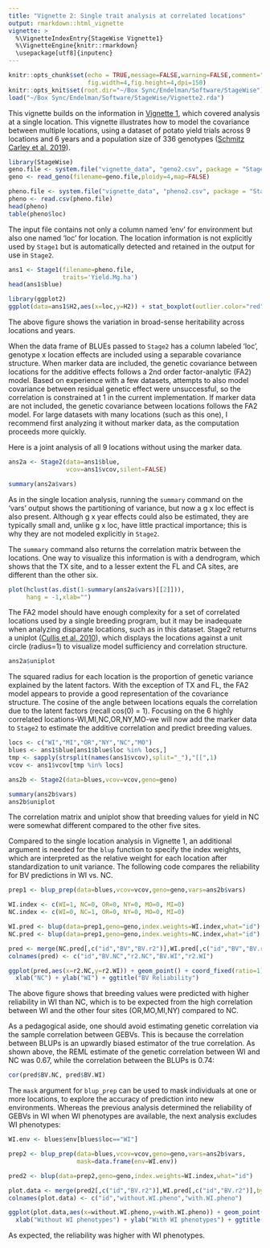 ```yaml
---
title: "Vignette 2: Single trait analysis at correlated locations"
output: rmarkdown::html_vignette
vignette: >
  %\VignetteIndexEntry{StageWise Vignette1}
  %\VignetteEngine{knitr::rmarkdown}
  \usepackage[utf8]{inputenc}
---
```


```r
knitr::opts_chunk$set(echo = TRUE,message=FALSE,warning=FALSE,comment="##",
                      fig.width=4,fig.height=4,dpi=150)
knitr::opts_knit$set(root.dir="~/Box Sync/Endelman/Software/StageWise")
load("~/Box Sync/Endelman/Software/StageWise/Vignette2.rda")
```

This vignette builds on the information in [Vignette 1](https://jendelman.github.io/StageWise/Vignette1.html), which covered analysis at a single location. This vignette illustrates how to model the covariance between multiple locations, using a dataset of potato yield trials across 9 locations and 6 years and a population size of 336 genotypes ([Schmitz Carley et al. 2019](https://doi.org/10.2135/cropsci2018.05.0314)). 

```r
library(StageWise)
geno.file <- system.file("vignette_data", "geno2.csv", package = "StageWise")
geno <- read_geno(filename=geno.file,ploidy=4,map=FALSE)

pheno.file <- system.file("vignette_data", "pheno2.csv", package = "StageWise")
pheno <- read.csv(pheno.file)
head(pheno)
table(pheno$loc)
``` 

The input file contains not only a column named 'env' for environment but also one named 'loc' for location. The location information is not explicitly used by `Stage1` but is automatically detected and retained in the output for use in `Stage2`.

```r
ans1 <- Stage1(filename=pheno.file,
               traits='Yield.Mg.ha')
head(ans1$blue)

library(ggplot2)
ggplot(data=ans1$H2,aes(x=loc,y=H2)) + stat_boxplot(outlier.color="red") + xlab("Location") + ylab(expression(paste("Broad-sense ",H^2," (plot basis)")))
```

The above figure shows the variation in broad-sense heritability across locations and years. 

When the data frame of BLUEs passed to `Stage2` has a column labeled 'loc', genotype x location effects are included using a separable covariance structure. When marker data are included, the genetic covariance between locations for the additive effects follows a 2nd order factor-analytic (FA2) model. Based on experience with a few datasets, attempts to also model covariance between residual genetic effect were unsuccessful, so the correlation is constrained at 1 in the current implementation. If marker data are not included, the genetic covariance between locations follows the FA2 model. For large datasets with many locations (such as this one), I recommend first analyzing it without marker data, as the computation proceeds more quickly. 

Here is a joint analysis of all 9 locations without using the marker data.
```r
ans2a <- Stage2(data=ans1$blue,
                vcov=ans1$vcov,silent=FALSE)
```
```r
summary(ans2a$vars)
```

As in the single location analysis, running the `summary` command on the 'vars' output shows the partitioning of variance, but now a g x loc effect is also present. Although g x year effects could also be estimated, they are typically small and, unlike g x loc, have little practical importance; this is why they are not modeled explicitly in `Stage2`. 

The `summary` command also returns the correlation matrix between the locations. One way to visualize this information is with a dendrogram, which shows that the TX site, and to a lesser extent the FL and CA sites, are different than the other six. 

```r
plot(hclust(as.dist(1-summary(ans2a$vars)[[2]])),
     hang = -1,xlab="")
```

The FA2 model should have enough complexity for a set of correlated locations used by a single breeding program, but it may be inadequate when analyzing disparate locations, such as in this dataset. Stage2 returns a uniplot ([Cullis et al. 2010](https://doi.org/10.1139/G10-080)), which displays the locations against a unit circle (radius=1) to visualize model sufficiency and correlation structure.

```r
ans2a$uniplot
```

The squared radius for each location is the proportion of genetic variance explained by the latent factors. With the exception of TX and FL, the FA2 model appears to provide a good representation of the covariance structure. The cosine of the angle between locations equals the correlation due to the latent factors (recall cos(0) = 1). Focusing on the 6 highly correlated locations-WI,MI,NC,OR,NY,MO-we will now add the marker data to `Stage2` to estimate the additive correlation and predict breeding values.

```r
locs <- c("WI","MI","OR","NY","NC","MO")
blues <- ans1$blue[ans1$blue$loc %in% locs,]
tmp <- sapply(strsplit(names(ans1$vcov),split="_"),"[[",1)
vcov <- ans1$vcov[tmp %in% locs]
```
```r
ans2b <- Stage2(data=blues,vcov=vcov,geno=geno)
```
```r
summary(ans2b$vars)
ans2b$uniplot
```

The correlation matrix and uniplot show that breeding values for yield in NC were somewhat different compared to the other five sites. 

Compared to the single location analysis in Vignette 1, an additional argument is needed for the `blup` function to specify the index weights, which are interpreted as the relative weight for each location after standardization to unit variance. The following code compares the reliability for BV predictions in WI vs. NC. 

```r
prep1 <- blup_prep(data=blues,vcov=vcov,geno=geno,vars=ans2b$vars)

WI.index <- c(WI=1, NC=0, OR=0, NY=0, MO=0, MI=0)  
NC.index <- c(WI=0, NC=1, OR=0, NY=0, MO=0, MI=0)  

WI.pred <- blup(data=prep1,geno=geno,index.weights=WI.index,what="id")
NC.pred <- blup(data=prep1,geno=geno,index.weights=NC.index,what="id")

pred <- merge(NC.pred[,c("id","BV","BV.r2")],WI.pred[,c("id","BV","BV.r2")],by="id")
colnames(pred) <- c("id","BV.NC","r2.NC","BV.WI","r2.WI")

ggplot(pred,aes(x=r2.NC,y=r2.WI)) + geom_point() + coord_fixed(ratio=1) + xlim(0.3,0.8) + ylim(0.3,0.8) + geom_line(data=data.frame(x=c(0.3,0.8),y=c(0.3,0.8)),mapping=aes(x=x,y=y),linetype=2) + theme_bw() + 
  xlab("NC") + ylab("WI") + ggtitle("BV Reliability")
```

The above figure shows that breeding values were predicted with higher reliability in WI than NC, which is to be expected from the high correlation between WI and the other four sites (OR,MO,MI,NY) compared to NC. 

As a pedagogical aside, one should avoid estimating genetic correlation via the sample correlation between GEBVs. This is because the correlation between BLUPs is an upwardly biased estimator of the true correlation. As shown above, the REML estimate of the genetic correlation between WI and NC was 0.67, while the correlation between the BLUPs is 0.74:

```r
cor(pred$BV.NC, pred$BV.WI)  
```

The `mask` argument for `blup_prep` can be used to mask individuals at one or more locations, to explore the accuracy of prediction into new environments. Whereas the previous analysis determined the reliability of GEBVs in WI when WI phenotypes are available, the next analysis excludes WI phenotypes: 

```r
WI.env <- blues$env[blues$loc=="WI"]

prep2 <- blup_prep(data=blues,vcov=vcov,geno=geno,vars=ans2b$vars,
                   mask=data.frame(env=WI.env))

pred2 <- blup(data=prep2,geno=geno,index.weights=WI.index,what="id")

plot.data <- merge(pred2[,c("id","BV.r2")],WI.pred[,c("id","BV.r2")],by="id")
colnames(plot.data) <- c("id","without.WI.pheno","with.WI.pheno")

ggplot(plot.data,aes(x=without.WI.pheno,y=with.WI.pheno)) + geom_point() + coord_fixed(ratio=1) + xlim(0.3,0.8) + ylim(0.3,0.8) + geom_line(data=data.frame(x=c(0.3,0.8),y=c(0.3,0.8)),mapping=aes(x=x,y=y),linetype=2) + theme_bw() + 
  xlab("Without WI phenotypes") + ylab("With WI phenotypes") + ggtitle("WI BV Reliability")
```

As expected, the reliability was higher with WI phenotypes.


